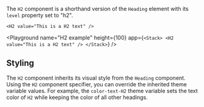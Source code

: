 The `H2` component is a shorthand version of the `Heading` element with its `level` property set to "h2".

```ueml copy
<H2 value="This is a H2 text" />
```

<Playground
  name="H2 example"
  height={100}
  app={`
  <Stack>
    <H2 value="This is a H2 text" />
  </Stack>
  `}
/>

## Styling

The `H2` component inherits its visual style from the `Heading` component.
Using the `H2` component specifier, you can override the inherited theme variable values.
For example, the `color-text-H2` theme variable sets the text color of `H2` while keeping the color of all other headings.
